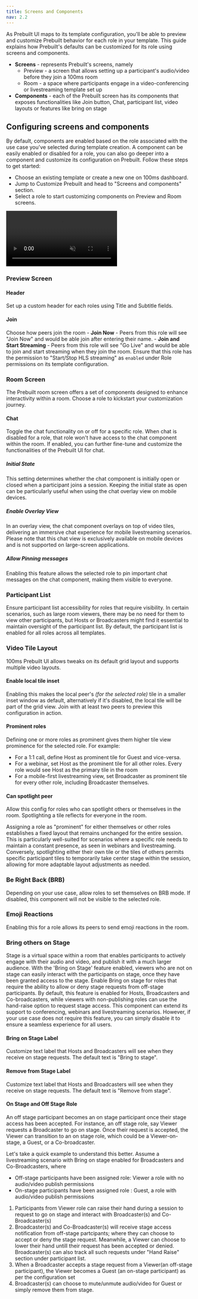 ```yaml
---
title: Screens and Components
nav: 2.2
---
```


As Prebuilt UI maps to its template configuration, you'll be able to preview and customize Prebuilt behavior for each role in your template. This guide explains how Prebuilt's defaults can be customized for its role using screens and components.

- **Screens** - represents Prebuilt's screens, namely 
	- Preview - a screen that allows setting up a participant's audio/video before they join a 100ms room
	- Room - a space where participants engage in a video-conferencing or livestreaming template set up
- **Components** - each of the Prebuilt screen has its components that exposes functionalities like Join button, Chat, participant list, video layouts or features like bring on stage

## Configuring screens and components 
By default, components are enabled based on the role associated with the use case you've selected during template creation. A component can be easily enabled or disabled for a role, you can also go deeper into a component and customize its configuration on Prebuilt. Follow these steps to get started:

- Choose an existing template or create a new one on 100ms dashboard.
- Jump to Customize Prebuilt and head to "Screens and components" section.
- Select a role to start customizing components on Preview and Room screens.

<video loop="true" autoplay="autoplay" controls="controls" id="vid" muted>
<source src="/docs/docs/v2/customiser.mp4" type="video/mp4" />
</video>

### Preview Screen

#### Header
Set up a custom header for each roles using Title and Subtitle fields.
#### Join
Choose how peers join the room
	- **Join Now** - Peers from this role will see "Join Now" and would be able join after entering their name.
	- **Join and Start Streaming** - Peers from this role will see "Go Live" and would be able to join and start streaming when they join the room. Ensure that this role has the permission to "Start/Stop HLS streaming" as `enabled` under Role permissions on its template configuration.

### Room Screen
The Prebuilt room screen offers a set of components designed to enhance interactivity within a room. Choose a role to kickstart your customization journey.

#### Chat
Toggle the chat functionality on or off for a specific role. When chat is disabled for a role, that role won't have access to the chat component within the room. If enabled, you can further fine-tune and customize the functionalities of the Prebuilt UI for chat.

##### Initial State
This setting determines whether the chat component is initially open or closed when a participant joins a session. Keeping the initial state as open can be particularly useful when using the chat overlay view on mobile devices.

##### Enable Overlay View
In an overlay view, the chat component overlays on top of video tiles, delivering an immersive chat experience for mobile livestreaming scenarios. Please note that this chat view is exclusively available on mobile devices and is not supported on large-screen applications.

##### Allow Pinning messages
Enabling this feature allows the selected role to pin important chat messages on the chat component, making them visible to everyone.


### Participant List
Ensure participant list accessibility for roles that require visibility. In certain scenarios, such as large room viewers, there may be no need for them to view other participants, but Hosts or Broadcasters might find it essential to maintain oversight of the participant list. By default, the participant list is enabled for all roles across all templates.

### Video Tile Layout
100ms Prebuilt UI allows tweaks on its default grid layout and supports multiple video layouts.

#### Enable local tile inset
Enabling this makes the local peer's *(for the selected role)* tile in a smaller inset window as default, alternatively if it's disabled, the local tile will be part of the grid view. Join with at least two peers to preview this configuration in action.

#### Prominent roles
Defining one or more roles as prominent gives them higher tile view prominence for the selected role. For example:
- For a 1:1 call, define Host as prominent tile for Guest and vice-versa. 
- For a webinar, set Host as the prominent tile for all other roles. Every role would see Host as the primary tile in the room
- For a mobile-first livestreaming view, set Broadcaster as prominent tile for every other role, including Broadcaster themselves.

#### Can spotlight peer
Allow this config for roles who can spotlight others or themselves in the room. Spotlighting a tile reflects for everyone in the room.

<Note title ="Different in Prominence and Spotlight">
Assigning a role as "prominent" for either themselves or other roles establishes a fixed layout that remains unchanged for the entire session. This is particularly well-suited for scenarios where a specific role needs to maintain a constant presence, as seen in webinars and livestreaming. Conversely, spotlighting either their own tile or the tiles of others permits specific participant tiles to temporarily take center stage within the session, allowing for more adaptable layout adjustments as needed.
</Note>

### Be Right Back (BRB)
Depending on your use case, allow roles to set themselves on BRB mode. If disabled, this component will not be visible to the selected role.


### Emoji Reactions
Enabling this for a role allows its peers to send emoji reactions in the room. 

### Bring others on Stage
Stage is a virtual space within a room that enables participants to actively engage with their audio and video, and publish it with a much larger audience. With the 'Bring on Stage' feature enabled, viewers who are not on stage can easily interact with the participants on stage, once they have been granted access to the stage.
Enable Bring on stage for roles that require the ability to allow or deny stage requests from off-stage participants. By default, this feature is enabled for Hosts, Broadcasters and Co-broadcasters, while viewers with non-publishing roles can use the hand-raise option to request stage access. This component can extend its support to conferencing, webinars and livestreaming scenarios. However, if your use case does not require this feature, you can simply disable it to ensure a seamless experience for all users. 

#### Bring on Stage Label

Customize text label that Hosts and Broadcasters will see when they receive on stage requests. The default text is "Bring to stage".

#### Remove from Stage Label

Customize text label that Hosts and Broadcasters will see when they receive on stage requests. The default text is "Remove from stage".

#### On Stage and Off Stage Role
An off stage participant becomes an on stage participant once their stage access has been accepted. For instance, an off stage role, say Viewer requests a Broadcaster to go on stage. Once their request is accepted, the Viewer can transition to an on stage role, which could be a Viewer-on-stage, a Guest, or a Co-broadcaster. 

Let's take a quick example to understand this better. 
Assume a livestreaming scenario with Bring on stage enabled for Broadcasters and Co-Broadcasters, where 
- Off-stage participants have been assigned role: Viewer a role with no audio/video publish permissions
- On-stage participants have been assigned role : Guest, a role with audio/video publish permissions

1. Participants from Viewer role can raise their hand during a session to request to go on stage and interact with Broadcaster(s) and Co-Broadcaster(s)
2. Broadcaster(s) and Co-Broadcaster(s) will receive stage access notification from off-stage partcipants; where they can choose to accept or deny the stage request. Meanwhile, a Viewer can choose to lower their hand untill their request has been accepted or denied. Broadcaster(s) can also track all such requests under "Hand Raise" section under participant list.
3. When a Broadcaster accepts a stage request from a Viewer(an off-stage participant), the Viewer becomes a Guest (an on-stage participant) as per the configuration set
4. Broadcaster(s) can choose to mute/unmute audio/video for Guest or simply remove them from stage.
